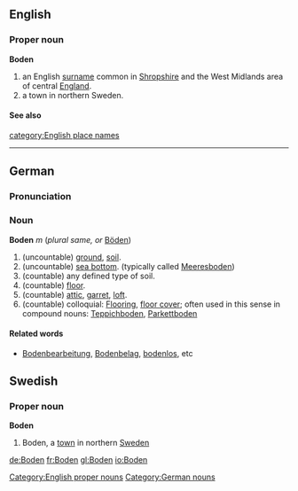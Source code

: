 ==English==
===Proper noun===
'''Boden'''
# an English [[surname]] common in [[Shropshire]] and the West Midlands area of central [[England]].
# a town in northern Sweden.
====See also====
{{pedialite}}

[[Category:English proper nouns]]
[[category:English place names]]

----

==German==
===Pronunciation===
{{IPA|[ˈboːdn&#809;]}}
===Noun===
'''Boden''' ''m'' (''plural same, or'' [[Böden]])
# (uncountable) [[ground]], [[soil]].
# (uncountable) [[sea bottom]]. (typically called [[Meeresboden]])
# (countable) any defined type of soil. 
# (countable) [[floor]].
# (countable) [[attic]], [[garret]], [[loft]].
# (countable) colloquial: [[flooring|Flooring]], [[floor cover]]; often used in this sense in compound nouns: [[Teppichboden]], [[Parkettboden]]

====Related words====
* [[Bodenbearbeitung]], [[Bodenbelag]], [[bodenlos]], etc

[[Category:German nouns]]

==Swedish==
===Proper noun===
'''Boden'''

#Boden, a [[town]] in northern [[Sweden]]

[[de:Boden]]
[[fr:Boden]]
[[gl:Boden]]
[[io:Boden]]